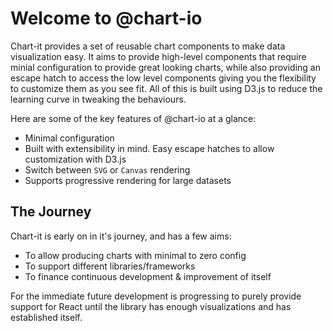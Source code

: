 
<Meta title="Introduction" />

# Welcome to @chart-io

Chart-it provides a set of reusable chart components to make data visualization easy. It aims to provide high-level components that require minial configuration to provide great looking charts, while also providing an escape hatch to access the low level components giving you the flexibility to customize them as you see fit. All of this is built using D3.js to reduce the learning curve in tweaking the behaviours.

Here are some of the key features of @chart-io at a glance:

-   Minimal configuration
-   Built with extensibility in mind. Easy escape hatches to allow customization with D3.js
-   Switch between `SVG` or `Canvas` rendering
-   Supports progressive rendering for large datasets

## The Journey

Chart-it is early on in it's journey, and has a few aims:

-   To allow producing charts with minimal to zero config
-   To support different libraries/frameworks
-   To finance continuous development & improvement of itself

For the immediate future development is progressing to purely provide support for React until the library has enough visualizations and has established itself.
